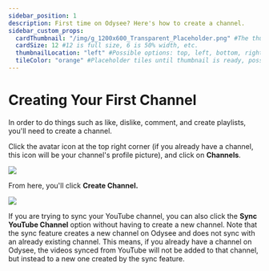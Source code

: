 ```yaml
---
sidebar_position: 1
description: First time on Odysee? Here's how to create a channel.
sidebar_custom_props:
  cardThumbnail: "/img/g_1200x600_Transparent_Placeholder.png" #The thumbnail on the category card.
  cardSize: 12 #12 is full size, 6 is 50% width, etc.
  thumbnailLocation: "left" #Possible options: top, left, bottom, right, none
  tileColor: "orange" #Placeholder tiles until thumbnail is ready, possible options: blue, cream, darkpurple, lightpurple, mauve, orange, pink, none
---
```


# Creating Your First Channel

In order to do things such as like, dislike, comment, and create playlists, you'll need to create a channel.

Click the avatar icon at the top right corner (if you already have a channel, this icon will be your channel's profile picture), and click on **Channels**.

![](/img/en/category-channels1.png)

From here, you'll click **Create Channel.**

![](/img/en/category-channels2.png)

If you are trying to sync your YouTube channel, you can also click the **Sync YouTube Channel** option without having to create a new channel. Note that the sync feature creates a new channel on Odysee and does not sync with an already existing channel. This means, if you already have a channel on Odysee, the videos synced from YouTube will not be added to that channel, but instead to a new one created by the sync feature.
